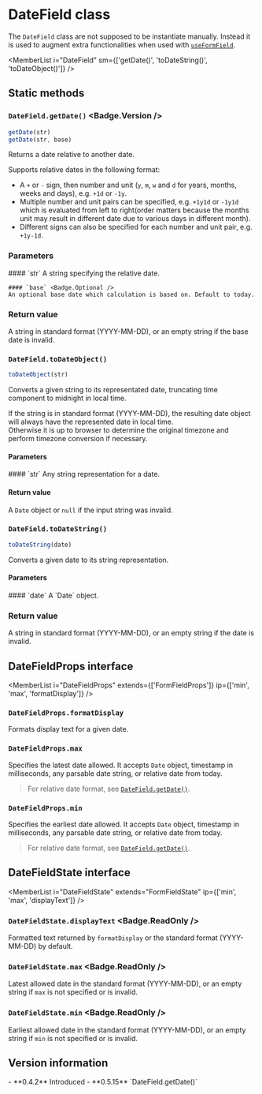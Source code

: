 <Module name="zeta-dom-react" />

# DateField class

The `DateField` class are not supposed to be instantiate manually. Instead it is used to
augment extra functionalities when used with [`useFormField`](:).

<ImportHint
    name="DateField"
    module="zeta-dom-react"
    require="DateField"
    global="zeta.react.DateField"
    expanded />

<MemberList
    i="DateField"
    sm={['getDate()', 'toDateString()', 'toDateObject()']}
/>

## Static methods

### `DateField.getDate()` <Badge.Version />

```javascript
getDate(str)
getDate(str, base)
```

Returns a date relative to another date.

Supports relative dates in the following format:
- A `+` or `-` sign, then number and unit (`y`, `m`, `w` and `d` for years, months, weeks and days), e.g. `+1d` 
or `-1y`.
- Multiple number and unit pairs can be specified, e.g. `+1y1d` or `-1y1d` which is evaluated from left to right(order matters because the months unit may result in different date due to various days in different month).    
- Different signs can also be specified for each number and unit pair, e.g. `+1y-1d`.

### Parameters

<dl>
    #### `str`
    A string specifying the relative date.

    #### `base` <Badge.Optional />
    An optional base date which calculation is based on. Default to today.

</dl>

### Return value

A string in standard format (YYYY-MM-DD), or an empty string if the base date is invalid.

### `DateField.toDateObject()`

```javascript
toDateObject(str)
```

Converts a given string to its representated date, truncating time component to midnight in local time.

If the string is in standard format (YYYY-MM-DD), the resulting date object will always have the represented date in local time.   
Otherwise it is up to browser to determine the original timezone and perform timezone conversion if necessary.

#### Parameters

<dl>
    #### `str`
    Any string representation for a date.

</dl>

#### Return value

A `Date` object or `null` if the input string was invalid.

### `DateField.toDateString()`

```javascript
toDateString(date)
```

Converts a given date to its string representation.

#### Parameters

<dl>
    #### `date`
    A `Date` object.

</dl>

### Return value

A string in standard format (YYYY-MM-DD), or an empty string if the date is invalid.

## DateFieldProps interface

<MemberList
    i="DateFieldProps"
    extends={['FormFieldProps']}
    ip={['min', 'max', 'formatDisplay']}
/>

### `DateFieldProps.formatDisplay`

Formats display text for a given date.

### `DateFieldProps.max`

Specifies the latest date allowed.
It accepts `Date` object, timestamp in milliseconds, any parsable date string, or relative date from today.     

> For relative date format, see [`DateField.getDate()`](:).

### `DateFieldProps.min`

Specifies the earliest date allowed.
It accepts `Date` object, timestamp in milliseconds, any parsable date string, or relative date from today.     

> For relative date format, see [`DateField.getDate()`](:).

## DateFieldState interface

<MemberList
    i="DateFieldState"
    extends="FormFieldState"
    ip={['min', 'max', 'displayText']}
/>

### `DateFieldState.displayText` <Badge.ReadOnly />

Formatted text returned by `formatDisplay` or the standard format (YYYY-MM-DD) by default.

### `DateFieldState.max` <Badge.ReadOnly />

Latest allowed date in the standard format (YYYY-MM-DD),
or an empty string if `max` is not specified or is invalid.

### `DateFieldState.min` <Badge.ReadOnly />

Earliest allowed date in the standard format (YYYY-MM-DD),
or an empty string if `min` is not specified or is invalid.

## Version information

<VersionTimeline module="zeta-dom-react">
- **0.4.2** Introduced
- **0.5.15** `DateField.getDate()`
</VersionTimeline>
